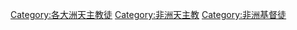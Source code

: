 [[Category:各大洲天主教徒|Category:各大洲天主教徒]]
[[Category:非洲天主教|Category:非洲天主教]]
[[Category:非洲基督徒|Category:非洲基督徒]]